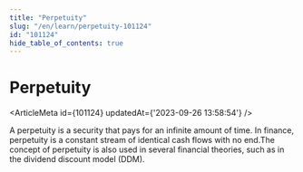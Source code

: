 ```yaml
---
title: "Perpetuity"
slug: "/en/learn/perpetuity-101124"
id: "101124"
hide_table_of_contents: true
---
```



# Perpetuity

<ArticleMeta id={101124} updatedAt={'2023-09-26 13:58:54'} />
<div className='border-solid border-b border-t-0 my-4 border-[var(--ifm-color-gray-300)]' />

A perpetuity is a security that pays for an infinite amount of time. In finance, perpetuity is a constant stream of identical cash flows with no end.The concept of perpetuity is also used in several financial theories, such as in the dividend discount model (DDM).

